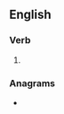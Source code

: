 ==English==

===Verb===
{{head|en|present participle}}

# {{present participle of|antiquate|lang=en|nocat=1}}

===Anagrams===
* {{anagrams|en|aquatinting}}